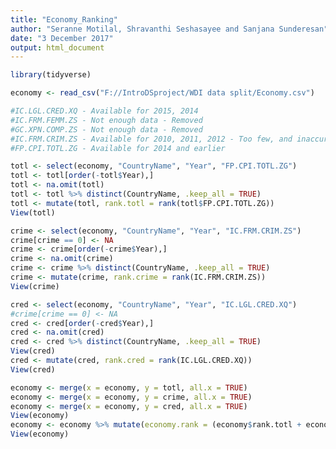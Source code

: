 ```yaml
---
title: "Economy_Ranking"
author: "Seranne Motilal, Shravanthi Seshasayee and Sanjana Sunderesan"
date: "3 December 2017"
output: html_document
---
```

```r
library(tidyverse)
```

```r
economy <- read_csv("F://IntroDSproject/WDI data split/Economy.csv")

#IC.LGL.CRED.XQ - Available for 2015, 2014
#IC.FRM.FEMM.ZS - Not enough data - Removed
#GC.XPN.COMP.ZS - Not enough data - Removed
#IC.FRM.CRIM.ZS - Available for 2010, 2011, 2012 - Too few, and inaccurate reporting - Removed
#FP.CPI.TOTL.ZG - Available for 2014 and earlier
```

```r
totl <- select(economy, "CountryName", "Year", "FP.CPI.TOTL.ZG")
totl <- totl[order(-totl$Year),]
totl <- na.omit(totl)
totl <- totl %>% distinct(CountryName, .keep_all = TRUE)
totl <- mutate(totl, rank.totl = rank(totl$FP.CPI.TOTL.ZG))
View(totl)

crime <- select(economy, "CountryName", "Year", "IC.FRM.CRIM.ZS")
crime[crime == 0] <- NA
crime <- crime[order(-crime$Year),]
crime <- na.omit(crime)
crime <- crime %>% distinct(CountryName, .keep_all = TRUE)
crime <- mutate(crime, rank.crime = rank(IC.FRM.CRIM.ZS))
View(crime)

cred <- select(economy, "CountryName", "Year", "IC.LGL.CRED.XQ")
#crime[crime == 0] <- NA
cred <- cred[order(-cred$Year),]
cred <- na.omit(cred)
cred <- cred %>% distinct(CountryName, .keep_all = TRUE)
View(cred)
cred <- mutate(cred, rank.cred = rank(IC.LGL.CRED.XQ))
View(cred)
```

```r
economy <- merge(x = economy, y = totl, all.x = TRUE)
economy <- merge(x = economy, y = crime, all.x = TRUE)
economy <- merge(x = economy, y = cred, all.x = TRUE)
View(economy)
economy <- economy %>% mutate(economy.rank = (economy$rank.totl + economy$rank.crime + economy$rank.cred)/3)
View(economy)
```

